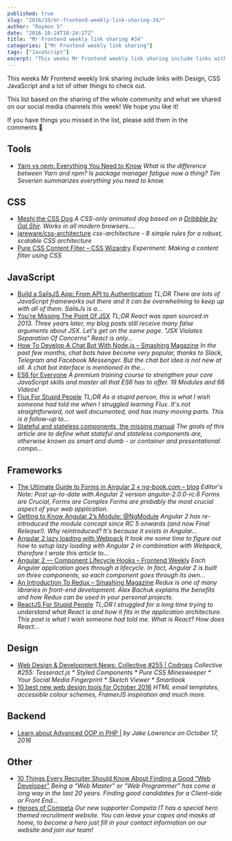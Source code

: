 ```yaml
---
published: true
slug: "2016/10/mr-frontend-weekly-link-sharing-34/"
author: "Raymon S"
date: "2016-10-24T18:24:27Z"
title: "Mr Frontend weekly link sharing #34"
categories: ["Mr Frontend weekly link sharing"]
tags: ["JavaScript"]
excerpt: "This weeks Mr Frontend weekly link sharing include links with Design, CSS JavaScript and a lot of o..."
---
```


This weeks Mr Frontend weekly link sharing include links with Design, CSS JavaScript and a lot of other things to check out.

This list based on the sharing of the whole community and what we shared on our social media channels this week! We hope you like it!

If you have things you missed in the list, please add them in the comments 🙂

## Tools

* [Yarn vs npm: Everything You Need to Know](http://buff.ly/2eclk40 "Yarn vs npm: Everything You Need to Know") _What is the difference between Yarn and npm? Is package manager fatigue now a thing? Tim Severien summarizes everything you need to know._

## CSS

* [Meshi the CSS Dog](http://buff.ly/2eo2BB0 "Meshi the CSS Dog") _A CSS-only animated dog based on a [Dribbble by Gal Shir](https://dribbble.com/shots/3011370-This-is-my-dog-Meshi). Works in all modern browsers...._
* [jareware/css-architecture](http://buff.ly/2dpusTL "jareware/css-architecture") _css-architecture - 8 simple rules for a robust, scalable CSS architecture_
* [Pure CSS Content Filter – CSS Wizardry](http://buff.ly/2ewFCqG "Pure CSS Content Filter – CSS Wizardry") _Experiment: Making a content filter using CSS_

## JavaScript

* [Build a SailsJS App: From API to Authentication](http://buff.ly/2dQfrGC "Build a SailsJS App: From API to Authentication") _TL;DR There are lots of JavaScript frameworks out there and it can be overwhelming to keep up with all of them. SailsJs is a..._
* [You're Missing The Point Of JSX](http://buff.ly/2djYWXp "You're Missing The Point Of JSX") _TL;DR React was open sourced in 2013\. Three years later, my blog posts still receive many false arguments about JSX. Let's get on the same page. "JSX Violates Separation Of Concerns" React is only…_
* [How To Develop A Chat Bot With Node.js – Smashing Magazine](http://buff.ly/2ebF7RL "How To Develop A Chat Bot With Node.js – Smashing Magazine") _In the past few months, chat bots have become very popular, thanks to Slack, Telegram and Facebook Messenger. But the chat bot idea is not new at all. A chat bot interface is mentioned in the…_
* [ES6 for Everyone](http://buff.ly/2dJ2ALk "ES6 for Everyone") _A premium training course to strengthen your core JavaScript skills and master all that ES6 has to offer. 19 Modules and 66 Videos!_
* [Flux For Stupid People](http://buff.ly/2ehXsy1 "Flux For Stupid People") _TL;DR As a stupid person, this is what I wish someone had told me when I struggled learning Flux. It's not straightforward, not well documented, and has many moving parts. This is a follow-up to…_
* [Stateful and stateless components, the missing manual](http://buff.ly/2dXM1cK "Stateful and stateless components, the missing manual") _The goals of this article are to define what stateful and stateless components are, otherwise known as smart and dumb - or container and presentational compo..._

## Frameworks

* [The Ultimate Guide to Forms in Angular 2 « ng-book.com – blog](http://buff.ly/2edVME0 "The Ultimate Guide to Forms in Angular 2 « ng-book.com – blog") _Editor's Note: Post up-to-date with Angular 2 version angular-2.0.0-rc.6 Forms are Crucial, Forms are Complex Forms are probably the most crucial aspect of your web application._
* [Getting to Know Angular 2’s Module: @NgModule](http://buff.ly/2diGXQU "Getting to Know Angular 2’s Module: @NgModule") _Angular 2 has re-introduced the module concept since RC 5 onwards (and now Final Release!). Why reintroduced? It's because it exists in Angular..._
* [Angular 2 lazy loading with Webpack](http://buff.ly/2emw2mw "Angular 2 lazy loading with Webpack") _It took me some time to figure out how to setup lazy loading with Angular 2 in combination with Webpack, therefore I wrote this article to…_
* [Angular 2 — Component Lifecycle Hooks – Frontend Weekly](http://buff.ly/2ecoEfN "Angular 2 — Component Lifecycle Hooks – Frontend Weekly") _Each Angular application goes through a lifecycle. In fact, Angular 2 is built on three components, so each component goes through its own…_
* [An Introduction To Redux – Smashing Magazine](http://buff.ly/2dwQAu2 "An Introduction To Redux – Smashing Magazine") _Redux is one of many libraries in front-end development. Alex Bachuk explains the benefits and how Redux can be used in your personal projects._
* [ReactJS For Stupid People](http://buff.ly/2eodAZt "ReactJS For Stupid People") _TL;DR I struggled for a long time trying to understand what React is and how it fits in the application architecture. This post is what I wish someone had told me. What is React? How does React…_

## Design

* [Web Design & Development News: Collective #255 | Codrops](http://buff.ly/2duqE25 "Web Design & Development News: Collective #255 | Codrops") _Collective #255: Tesseract.js * Styled Components * Pure CSS Minesweeper * Your Social Media Fingerprint * Sketch Viewer * Smartlook_
* [10 best new web design tools for October 2016](http://buff.ly/2e3mtJC "10 best new web design tools for October 2016") _HTML email templates, accessible colour schemes, FramerJS inspiration and much more._

## Backend

* [Learn about Advanced OOP in PHP |](http://buff.ly/2egTo18 "Learn about Advanced OOP in PHP |") _by Jake Lawrence on October 17, 2016_

## Other

* [10 Things Every Recruiter Should Know About Finding a Good “Web Developer”](http://buff.ly/2ehJ3jB "10 Things Every Recruiter Should Know About Finding a Good “Web Developer”") _Being a “Web Master” or “Web Programmer” has come a long way in the last 20 years. Finding good candidates for a Client-side or Front End…_
* [Heroes of Competa](http://buff.ly/2dYvoh2 "Heroes of Competa") _Our new supporter Competa IT has a special hero themed recruitment website. You can leave your capes and masks at home, to become a hero just fill in your contact information on our website and join our team!_